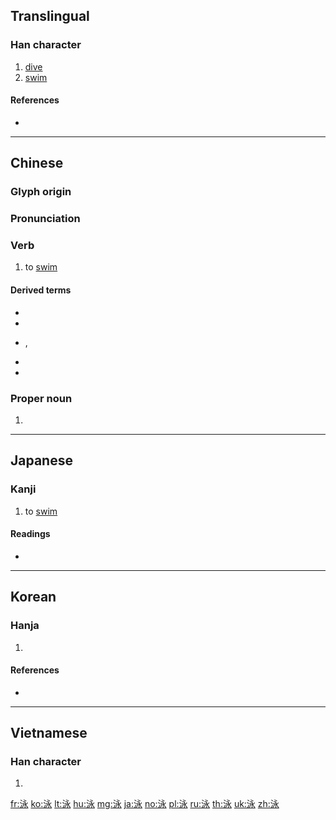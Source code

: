 ==Translingual==
{{stroke order|strokes=8}}

===Han character===
{{Han char|rn=85|rad=水|as=05|sn=8|four=33132|canj=EINE|ids=⿰氵永}}

# [[dive]]
# [[swim]]

====References====
* {{Han ref|kx=0619.020|dkj=17328|dj=1014.030|hdz=31595.050|uh=6CF3|ud=27891|bh=AA61|bd=43617}}

----

==Chinese==
{{zh-forms}}

===Glyph origin===
{{Han etym}}

===Pronunciation===
{{zh-pron
|m=yǒng
|c=wing6
|mn=qz,tw,xm,zz:éng
|cat=v
}}

===Verb===
{{zh-verb}}

# to [[swim]]

====Derived terms====
* {{zh-l|游泳|swim}}
* {{zh-l|蝶泳|butterfly stroke}}
* {{zh-l|仰泳}}, {{zh-l|背泳|backstroke}}
* {{zh-l|蛙泳|breaststroke}}
* {{zh-l|自由泳|freestyle}}

===Proper noun===
{{zh-proper noun}}

# {{surname|lang=zh}}

----

==Japanese==

===Kanji===
{{ja-kanji|grade=3|rs=水05}}

# to [[swim]]

====Readings====
* {{ja-readings|goon=[[よう]] (yō)|kanon=[[えい]] (ei)|kun=[[およぐ]] (oyogu)}}

----

==Korean==

===Hanja===
{{ko-hanja|hangeul=영|eumhun=|rv=yeong|mr=yŏng|y=yeng}}

# {{defn|lang=ko|sort=水05}}

====References====
* {{Hanja ref|nav=10627}}

----

==Vietnamese==

===Han character===
{{vi-hantu|[[vịnh]], [[vạnh]]|rs=水05}}

# {{defn|lang=vi|sort=水05}}

[[fr:泳]]
[[ko:泳]]
[[lt:泳]]
[[hu:泳]]
[[mg:泳]]
[[ja:泳]]
[[no:泳]]
[[pl:泳]]
[[ru:泳]]
[[th:泳]]
[[uk:泳]]
[[zh:泳]]